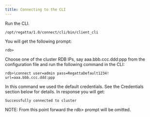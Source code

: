 ---
title: Connecting to the CLI 
---

Run the CLI. 

```
/opt/regatta/1.0/connect/cli/bin/client_cli
```


You will get the following prompt:

```
rdb>
```

Choose one of the cluster RDB IPs, say aaa.bbb.ccc.ddd:ppp from the configuration file and run the following command in the CLI:

```
rdb>\connect user=admin pass=RegattaDefault1234! url=aaa.bbb.ccc.ddd:ppp
```

In this command we used the default credentials. See the Credentials section below for details.
In response you will get: 

```
Successfully connected to cluster 
```

<Note> NOTE: From this point forward the rdb> prompt will be omitted. </Note>